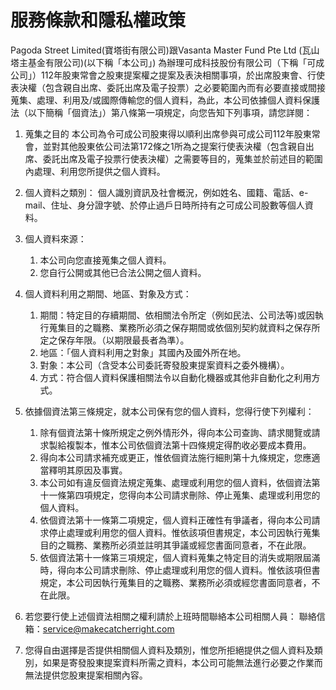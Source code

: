# 服務條款和隱私權政策

Pagoda Street Limited(寶塔街有限公司)跟Vasanta Master Fund Pte Ltd (瓦山塔主基金有限公司)(以下稱「本公司」) 為辦理可成科技股份有限公司（下稱「可成公司」）112年股東常會之股東提案權之提案及表決相關事項，於出席股東會、行使表決權（包含親自出席、委託出席及電子投票）之必要範圍內而有必要直接或間接蒐集、處理、利用及/或國際傳輸您的個人資料，為此，本公司依據個人資料保護法（以下簡稱「個資法」）第八條第一項規定，向您告知下列事項，請您詳閱：

1. 蒐集之目的
本公司為令可成公司股東得以順利出席參與可成公司112年股東常會，並對其他股東依公司法第172條之1所為之提案行使表決權（包含親自出席、委託出席及電子投票行使表決權）之需要等目的，蒐集並於前述目的範圍內處理、利用您所提供之個人資料。

1. 個人資料之類別：
個人識別資訊及社會概況，例如姓名、國籍、電話、e-mail、住址、身分證字號、於停止過戶日時所持有之可成公司股數等個人資料。

1. 個人資料來源：
    1. 本公司向您直接蒐集之個人資料。
    1. 您自行公開或其他已合法公開之個人資料。

1. 個人資料利用之期間、地區、對象及方式：
    1. 期間：特定目的存續期間、依相關法令所定（例如民法、公司法等)或因執行蒐集目的之職務、業務所必須之保存期間或依個別契約就資料之保存所定之保存年限。（以期限最長者為準）。
    1. 地區：「個人資料利用之對象」其國內及國外所在地。
    1. 對象：本公司（含受本公司委託寄發股東提案資料之委外機構）。
    1. 方式：符合個人資料保護相關法令以自動化機器或其他非自動化之利用方式。

1. 依據個資法第三條規定，就本公司保有您的個人資料，您得行使下列權利：
    1. 除有個資法第十條所規定之例外情形外，得向本公司查詢、請求閱覽或請求製給複製本，惟本公司依個資法第十四條規定得酌收必要成本費用。
    1. 得向本公司請求補充或更正，惟依個資法施行細則第十九條規定，您應適當釋明其原因及事實。
    1. 本公司如有違反個資法規定蒐集、處理或利用您的個人資料，依個資法第十一條第四項規定，您得向本公司請求刪除、停止蒐集、處理或利用您的個人資料。
    1. 依個資法第十一條第二項規定，個人資料正確性有爭議者，得向本公司請求停止處理或利用您的個人資料。惟依該項但書規定，本公司因執行蒐集目的之職務、業務所必須並註明其爭議或經您書面同意者，不在此限。
    1. 依個資法第十一條第三項規定，個人資料蒐集之特定目的消失或期限屆滿時，得向本公司請求刪除、停止處理或利用您的個人資料。惟依該項但書規定，本公司因執行蒐集目的之職務、業務所必須或經您書面同意者，不在此限。

1. 若您要行使上述個資法相關之權利請於上班時間聯絡本公司相關人員：
聯絡信箱：service@makecatcherright.com

1. 您得自由選擇是否提供相關個人資料及類別，惟您所拒絕提供之個人資料及類別，如果是寄發股東提案資料所需之資料，本公司可能無法進行必要之作業而無法提供您股東提案相關內容。